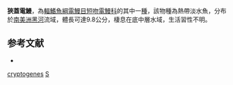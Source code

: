 {{Speciesbox
| taxon = Stegostenopos cryptogenes
| binomial_authority = [[Triques|Triques]], 1997
| status = NE
| status_system = IUCN3.1
| synonyms = *''Steatogenys cryptogenes'', <small>Triques, 1997</small>
}}
'''狹蓋電鰻'''，為[[輻鰭魚綱|輻鰭魚綱]][[電鰻目|電鰻目]][[短吻電鰻科|短吻電鰻科]]的其中一[[種|種]]，該物種為熱帶淡水魚，分布於[[南美洲|南美洲]][[黑河|黑河]]流域，體長可達9.8公分，棲息在底中層水域，生活習性不明。

== 参考文献 ==
*{{FishBase_species|genus=Stegostenopos|species=cryptogenes|year=2015|month=9}}

{{Taxonbar}}
[[Category:狹蓋電鰻屬|cryptogenes]]
[[Category:1997年描述的鱼类|S]]